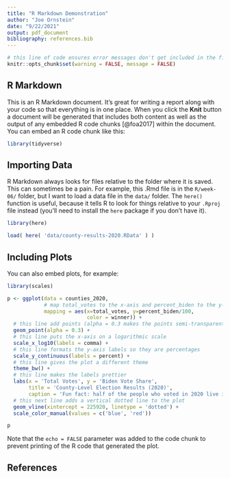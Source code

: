 ```yaml
---
title: "R Markdown Demonstration"
author: "Joe Ornstein"
date: "9/22/2021"
output: pdf_document
bibliography: references.bib
---
```


```r
# this line of code ensures error messages don't get included in the final report
knitr::opts_chunk$set(warning = FALSE, message = FALSE)
```

## R Markdown

This is an R Markdown document. It's great for writing a report along with your code so that everything is in one place. When you click the **Knit** button a document will be generated that includes both content as well as the output of any embedded R code chunks [@foa2017] within the document. You can embed an R code chunk like this:

```r
library(tidyverse)
```

## Importing Data

R Markdown always looks for files relative to the folder where it is saved. This can sometimes be a pain. For example, this .Rmd file is in the `R/week-06/` folder, but I want to load a data file in the `data/` folder. The `here()` function is useful, because it tells R to look for things relative to your `.Rproj` file instead (you'll need to install the `here` package if you don't have it).

```r
library(here)

load( here( 'data/county-results-2020.RData' ) )

```

## Including Plots

You can also embed plots, for example:

```r
library(scales) 

p <- ggplot(data = counties_2020,
            # map total_votes to the x-axis and percent_biden to the y-axis
            mapping = aes(x=total_votes, y=percent_biden/100,
                          color = winner)) +
  # this line add points (alpha = 0.3 makes the points semi-transparent)
  geom_point(alpha = 0.3) +
  # this line puts the x-axis on a logarithmic scale
  scale_x_log10(labels = comma) +
  # this line formats the y-axis labels so they are percentages
  scale_y_continuous(labels = percent) +
  # this line gives the plot a different theme
  theme_bw() +
  # this line makes the labels prettier
  labs(x = 'Total Votes', y = 'Biden Vote Share',
       title = 'County-Level Election Results (2020)',
       caption = 'Fun fact: half of the people who voted in 2020 live in the 152 counties to the right of the dotted line') +
  # this next line adds a vertical dotted line to the plot
  geom_vline(xintercept = 225920, linetype = 'dotted') +
  scale_color_manual(values = c('blue', 'red'))

p
```

Note that the `echo = FALSE` parameter was added to the code chunk to prevent printing of the R code that generated the plot.

## References
